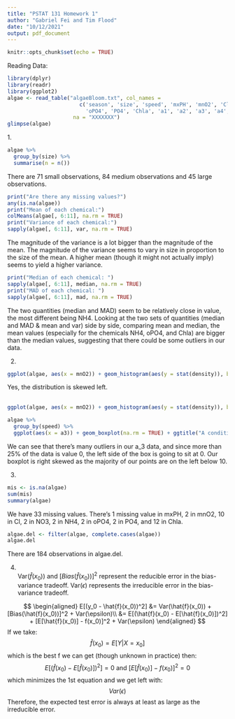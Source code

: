 ---
title: "PSTAT 131 Homework 1"
author: "Gabriel Fei and Tim Flood"
date: "10/12/2021"
output: pdf_document
---

```{r setup, include=FALSE}
knitr::opts_chunk$set(echo = TRUE)
```
Reading Data:
```{r loadingdata, echo = TRUE}
library(dplyr)
library(readr)
library(ggplot2)
algae <- read_table("algaeBloom.txt", col_names =
                       c('season', 'size', 'speed', 'mxPH', 'mnO2', 'Cl', 'NO3', 'NH4',
                         'oPO4', 'PO4', 'Chla', 'a1', 'a2', 'a3', 'a4', 'a5', 'a6', 'a7'),
                     na = "XXXXXXX")
glimpse(algae)
```
1.\textbf{Descriptive summary statistics} \
\textbf{a)}
```{r 1a, echo = TRUE}
algae %>%
  group_by(size) %>%
  summarise(n = n())
```
There are 71 small observations, 84 medium observations and 45 large observations. \
\textbf{b)}
```{r missingval, echo = TRUE}
print("Are there any missing values?")
any(is.na(algae))
print("Mean of each chemical:")
colMeans(algae[, 6:11], na.rm = TRUE)
print("Variance of each chemical:")
sapply(algae[, 6:11], var, na.rm = TRUE)
```
The magnitude of the variance is a lot bigger than the magnitude of the mean. The magnitude of the variance seems to vary in size in proportion to the size of the mean. A higher mean (though it might not actually imply) seems to yield a higher variance. \
\textbf{c)}
```{r MADmedian, echo = TRUE}
print("Median of each chemical: ")
sapply(algae[, 6:11], median, na.rm = TRUE)
print("MAD of each chemical: ")
sapply(algae[, 6:11], mad, na.rm = TRUE)
```
The two quantities (median and MAD) seem to be relatively close in value, the most different being NH4. Looking at the two sets of quantities (median and MAD & mean and var) side by side, comparing mean and median, the mean values (especially for the chemicals NH4, oPO4, and Chla) are bigger than the median values, suggesting that there could be some outliers in our data.\

2. \textbf{Data visualization} \
\textbf{a)}
```{r histogram, echo = TRUE}
ggplot(algae, aes(x = mnO2)) + geom_histogram(aes(y = stat(density)), bins = 35, na.rm = TRUE) + ggtitle("Histogram of mnO2")
```
Yes, the distribution is skewed left. \
\textbf{b)} \
```{r histogram2, echo = TRUE}
ggplot(algae, aes(x = mnO2)) + geom_histogram(aes(y = stat(density)), bins = 35, na.rm = TRUE) + geom_density(lwd = 2, col = 'red') + geom_rug() + ggtitle("Histogram of mnO2")
```
\textbf{c)}
```{r boxplot, echo = TRUE}
algae %>%
  group_by(speed) %>%
  ggplot(aes(x = a3)) + geom_boxplot(na.rm = TRUE) + ggtitle("A conditioned Boxplot of Algal a_3")
```
We can see that there's many outliers in our a_3 data, and since more than 25% of the data is value 0, the left side of the box is going to sit at 0. Our boxplot is right skewed as the majority of our points are on the left below 10. \

3. \textbf{Dealing with missing values} \
\textbf{a)} 
```{r missingvals, echo = TRUE}
mis <- is.na(algae)
sum(mis)
summary(algae) 
```
We have 33 missing values. There's 1 missing value in mxPH, 2 in mnO2, 10 in Cl, 2 in NO3, 2 in NH4, 2 in oPO4, 2 in PO4, and 12 in Chla. \

\textbf{b)}
```{r remmis, echo = TRUE}
algae.del <- filter(algae, complete.cases(algae))
algae.del
```
There are 184 observations in algae.del. \

4. \
\textbf{a)} Var($\hat{f}(x_{0})$) and $[Bias(\hat{f}(x_0))]^2$ represent the reducible error in the bias-variance tradeoff. Var($\epsilon$) represents the irreducible error in the bias-variance tradeoff. \

\textbf{b)}
$$
\begin{aligned}
E[(y_0 - \hat{f}(x_0))^2] &= Var(\hat{f}(x_0)) + [Bias(\hat{f}(x_0))]^2 + Var(\epsilon)\\
&= E[(\hat{f}(x_0) - E[\hat{f}(x_0)])^2] + [E[\hat{f}(x_0)] - f(x_0)]^2 + Var(\epsilon)
\end{aligned}
$$
If we take:
$$
\hat{f}(x_0) = E[Y|X = x_0]
$$
which is the best f we can get (though unknown in practice) then:
$$
E[(\hat{f}(x_0) - E[\hat{f}(x_0)])^2] = 0 \ \text{and} \ [E[\hat{f}(x_0)] - f(x_0)]^2 = 0
$$
which minimizes the 1st equation and we get left with:
$$
Var(\epsilon)
$$
Therefore, the expected test error is always at least as large as the irreducible error.
